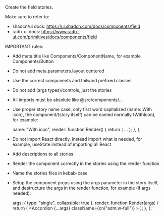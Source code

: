 Create the field stories.

Make sure to refer to: 
- shadcn/ui docs: https://ui.shadcn.com/docs/components/field
- radix ui docs: https://www.radix-ui.com/primitives/docs/components/field

IMPORTANT rules:
- Add meta.title like Components/ComponentName, for example Components/Button
- Do not add meta.parameters.layout centered
- Use the correct components and tailwind prefixed classes
- Do not add (args types)/controls, just the stories
- All imports must be absolute like @src/components/...
- Use proper story name case, only first word capitalized (name: With icon), the component/(story itself) can be named normally (WithIcon), for example:

  name: "With icon",
  render: function Render() {
    return (
      <Field>
        ...
      </Field>
    );
  },
};

- Do not import React directly, instead import what is needed, for example, useState instead of importing all React
- Add descriptions to all stories
- Render the component correctly in the stories using the render function
- Name the stories files in kebab-case
- Setup the component props using the args parameter in the story itself, and destructure the args in the render function, for example (if args needed):

  args: { type: "single", collapsible: true },
  render: function Render(args) {
    return (
      <Accordion
        {...args}
        className={cn("adm:w-full")}
      >
      </Accordion>
    );
  },
};